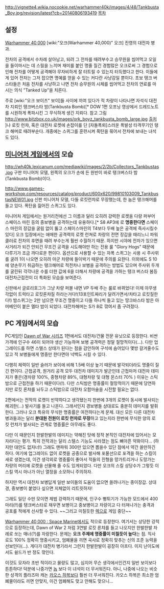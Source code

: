 {{{+1 '''Tankbustaz'''}}}
http://vignette4.wikia.nocookie.net/warhammer40k/images/4/48/Tankbusta_Boy.jpg/revision/latest?cb=20140806193419
[[목차]]

== 설정 ==
[[Warhammer 40,000]] [wiki:"오크(Warhammer 40,000)" 오크] 진영의 대전차 병과.

전차의 공격에서 수차례 살아남고, 되려 그 전차를 때려부수고 승무원을 씹어먹고 오일을 들이마시는 데 스릴을 느끼며 재미를 붙인 명줄 질긴 경험많은 오크로써 그 경험으로 인해 전차를 어떻게 공격해야 무자비하게 잘 터트릴 수 있는지 터득했다고 한다. 이들에게 있어 전차는 그저 잡으면 명예를 얻을 수 있는 커다란 사냥감일 뿐이다. 초보 탱크 버스타들은 처음 전차를 사냥하고 나면 전차 승무원의 시체를 씹어먹고 전차의 연료를 마시는 의식 "Tanked Up"을 치른다.

주로 [wiki:"오크 보이즈" 보이]들 사이에 끼여 있다가 적 차량이 나타나면 자석식 대전차 지뢰인 탱크버스타 밤(Tankbusta Bomb)[* DOW 1편 오프닝 영상에서 드레드노트를 시원하게 폭파시킨 그 무식하게 생긴 지뢰다. 참고 그림 http://www.bitzbox.co.uk/images/ork_boyz_tankbusta_bomb_large.jpg [http://www.bitzbox.co.uk/product_info.php/ork-boyz-tankbusta-bomb-p-2802 출처] ]나 로킷 런챠, 혹은 대전차 로켓에 손잡이를 단 [자돌폭뢰]스러운 폭발성 타격무기인 탱크 해머로 때려부순다. 개중에는 스퀴그를 훈련시켜 폭탄을 묶어서 전차에 보내는 녀석도 있다.

== [[미니어처 게임]]에서의 모습 ==
http://wh40k.lexicanum.com/mediawiki/images/2/2b/Collectors_Tankbustas.jpg
구판 미니어처 모델, 왼쪽의 오크가 손에 든 원반이 바로 탱크버스타 밤(Tankbusta Bomb)이다. 

http://www.games-workshop.com/resources/catalog/product/600x620/99810103009_TankbustasNEW01.jpg
신판 미니어처 모델, 다들 로킷런챠로 무장했는데, 한 놈은 탱크해머를 들고 있다. 폭탄을 짊어진 스퀴그도 있다. 

미니어처 게임에서는 원거리전에선 그 이름과 달리 오히려 강력한 로켓을 다량 퍼부어 스페이스 마린 등의 중보병을 공격하는데 유용하다.[* S8 AP3에 로 '''명중한다면''' 스페이스 마린의 장갑을 굴림 없이 뚫고 스페이스마린의 T4보다 두배 높은 공격에 즉사시킬수 있다] 오크 입장에서는 애매한 공격력의 로켓 런쳐로 차량의 전면 장갑을 때리느니 파워 클러로 전차의 후면을 때려 부수는게 훨씬 수월하기 때문. 하지만 시야에 전차가 있으면 사거리가 되건 안되건 무조건 공격을 시도해야만 하는 전용 룰 "Glory Hogs" 때문에 다루기가 조금 까다로운 편이다. 옵션으로 사용할 수 있는 자폭 스퀴그는 사용 시 주사위를 굴려 1이 나오면 오히려 아군 차량에 들이박기 때문에 주의를 요한다. 이외에도 S 10에 양손무기 취급하는 탱크해머로 적전차나 보병을 공격하는 방법도 있으며 주사위 두개를 굴린뒤 각각나온 수를 더한 값에 6을 더해서 차량에 공격을 가하는 탱크 버스타 봄등 대전차근접전이 더 특화된 모습을 보여준다.

신판에서 글로리호그가 그냥 차량 퍼블 내면 VP 두배 주는 룰로 바뀌었다! 이제 아무생각없이 트럭타고 로킷론챠질 하라는거다!(13포인트짜리가 달려가면서/차타고 로킷질한다!) 밤스퀴그는 2만 넘으면 무조건 명중이고 다들 하나씩 들고 있는 땅크바스타 밤은 아머베인이 붙은 멜타 밤이 되었다. 대전차해머는 S가 8로 깎여서 좀 구려졌다.
== PC 게임에서의 모습 ==
PC게임인 [[Dawn of War 시리즈]] 1편에서도 대전차/건물 전문 유닛으로 등장한다. 비싼가격에 인구수 46이 되어야 생산 가능하며 보병 공격력은 정말 절망적이다(...). 다만 업그레이드를 하면 스텔스 상태가 된다는 점을 감안하여 구석에 숨어있다 몇방 갈겨줄수도 있고 적 보병들에게 명중만 한다면야 넉백도 시킬 수 있다.

다행히 체력이 일반 슬러가 보이에 비해 1.5배 이상 높기 때문에 발각되더라도 명줄이 질긴 편이다. 근접공격, 원거리 공격 모두 대전차 데미지가 발군인데 근접마저 대전차 데미지가 좋은(경차량 100%, 중형차량 89%, 대형차량 및 대형 몬스터 70% ) 이유는 스틱밤으로 근접전을 하기 때문이다(!). 다만 스틱밤은 명중률이 절망적이기 때문에 당연하지만 로킷 론챠를 놔두고 스틱밤으로 대전차 오함마술을 시전할 필요는 없다.

2편에서는 전작의 로켓이 빈약하다고 생각됐는지 한번에 3개의 로켓이 동시에 발사되는 해괴한(...) 발사기를 들고 나온다. 그래서인지 경보병들 상대로도 충분히 데미지를 발휘한다. 그러나 오크 특유의 무식한 명중률은 여전하다는게 문제. 대신 모든 다른 대전차 병과들과는 달리 '''분대원 전원이 로킷 런챠로 무장'''하고 있는지라 한번에 무식한 양의 로킷 런챠가 발사되는 관계로 명중률은 아무래도 좋다.

다만 이 때문인지 한발한발의 데미지는 약해진 탓에 정작 본직인 대전차에 있어서는 모자라다는 평가. 특히 전작과는 달리 스텔스 기능도 사라졌는 점도 뼈아픈 약화이다... (하지만 대안도 없자너!) 그래도 맨파워 300만 있으면 뽑을수 있단 점에서 약간 쓸만하긴 하다. 여기에 업그레이드 없이 로켓을 공중으로 발사해 포물선으로 포격을 하는 스킬이 새로 생겼는데, 이건 생각외로 명중률이 좋아서 적들의 진형을 망가트리거나 도망가는 차량의 머리에 로켓을 선물해 줄 수도 있게되었다. 다만 오크의 스킬 상당수가 그렇듯 이 스킬 역시 마나가 아닌 열정을 소모하니 주의하자.

하지만 역시 대전차 보병답게 일반 보이들의 도움이 없으면 쓸려나가는 종이장갑. 상대 경, 중보병이 붙었다 싶으면 지체없이 리트릿하자! 

그래도 일단 수만 모이면 제법 강력하기 때문에, 인구수 뻥튀기가 가능한 모드에서 400마리(!!)를 탱크버스타로 채우면 보병이고 중보병이고 차량이고 다 터져나가는 충격과 공포를 적에게 선사할 수 있다. ~~그리고 미칠듯한 [[렉]]으로 게임 중단~~

[[Warhammer 40,000 : Space Marine]]에서도 적으로 등장한다. 여기서는 상당한 강적으로 등장하는데, Dawn of War 2 처럼 3연발 로킷 론챠를 들고 나오지만 한발한발 차례로 쏘는 매너(?)를 자랑한다. 문제는 '''오크 주제에 명중률이 미칠듯이 높다'''는 점. 직사로도 100% 정확히 명중시키고, 엄폐물을 끼면 곡사로 정확히 맞추는 신의 조준 능력을 선보인다(…). 게다가 대전차 병기라서 그런지 한발한발이 굉장히 아프다. 이지 난이도에서도 쉴드가 반 정도 깎인다.

이것도 모자라 초반 적이라고 물량도 많고, 심지어 무슨 생각에서인건지 일반 보이보다 튼튼하다! 덕분에 나중가면 [[놉]] 보다 이 녀석이 더 무서워진다. 아니, 나중에 나오는 비슷한 성격의 플라즈마 캐논 [[카오스 하복]]보다 훨씬 더 무서워진다. 카오스 하복은 최소한 엄폐물이라도 끼면 안맞지, 이건 엄폐해도 맞고 안해도 맞으니...
